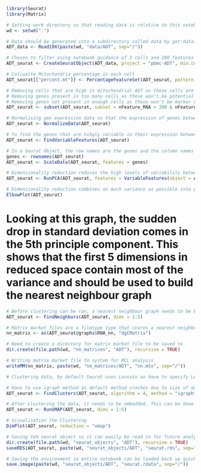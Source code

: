 
```r
library(Seurat)
library(Matrix)
```

```r
# Setting work directory so that reading data is relative to this notebook
wd <- setwd(".")
```

```r
# Data should be generated into a subdirectory called data by get-data.sh, each type of data is stored within a subdirectory of data
ADT_data <- Read10X(paste(wd, "data/ADT", sep="/"))
```

```r
# Chosen to filter using notebook guidance of 3 cells and 200 features to remove empty cells and non-signficant genes
ADT_seurat <- CreateSeuratObject(ADT_data, project = "pbmc-ADT", min.cells = 3, min.features = 200)
```

```r
# Calcualte Mitochondria percentage in each cell
ADT_seurat[["percent.mt"]] <- PercentageFeatureSet(ADT_seurat, pattern = "^MT-")
```

```r
# Removing cells that are high in mitochondrial ADT as those cells are likely lysed and dead
# Removing genes present in too many cells as those won't be potential marker genes
# Removing genes not present in enough cells as those won't be marker genes for a cell type (this is a risk as sometimes very rare cell types only have a few cells collected so could be losing information here, it is done for reducing size of object)
ADT_seurat <- subset(ADT_seurat, subset = nFeature_RNA > 200 & nFeature_RNA < 2500 & percent.mt < 5)
```

```r
# Normalising gex expression data so that the expression of genes between cells can be adequately compared, using default method and scaling factor, number of genes is set to 2000 for calculation.
ADT_seurat <- NormalizeData(ADT_seurat)
```

```r
# To find the genes that are hihgly variable in their expression between cells, the FindVariableFeatures is used. Default is to use a selection method that fits varianace and mean relationship using local regression
ADT_seurat <- FindVariableFeatures(ADT_seurat)
```


```r
# In a Seurat Object, the row names are the genes and the column names are the cells. Scaling the data makes each expression value larger for comparison while removing the dominance of highly expressed genes. Scaling data requires a list of genes and a Seurat object. 
genes <- rownames(ADT_seurat)
ADT_seurat <- ScaleData(ADT_seurat, features = genes)
```

```r
# Dimensionality reduction reduces the high levels of variability between cells into comparative vectorised space where each cells position in space is representative of its values across all variables
ADT_seurat <- RunPCA(ADT_seurat, features = VariableFeatures(object = ADT_seurat))
```

```r
# Dimensionality reduction combines as much variance as possible into principal components. Each principle component in turn should contain the maximum possible variance it can. An elbow plot visaulises how much variance each principle component contains.
ElbowPlot(ADT_seurat)
```

# Looking at this graph, the sudden drop in standard deviation comes in the 5th principle component. This shows that the first 5 dimensions in reduced space contain most of the variance and should be used to build the nearest neighbour graph

```r
# Before clustering can be ran, a nearest neighbour graph needs to be built for the clustering to work on. This connects each cell together in a network. The first four dimensions are being used to build the neighbourhood graph after inspecting elbow plot.
ADT_seurat <- FindNeighbors(ADT_seurat, dims = 1:5)
```

```r
# Matrix market files are a filetype type that stores a nearest neighbour graph as a matrix. This needs to be extracted from the Seurat object to be used as the input for MCL
nn_matrix <- as(ADT_seurat@graphs$RNA_nn, "dgCMatrix")
```

```r
# Need to create a directory for matrix market file to be saved to
dir.create(file.path(wd, "nn_matrices", "ADT"), recursive = TRUE)
```

```r
# Writing matrix market file to system for MCL analysis
writeMM(nn_matrix, paste(wd, "nn_matrices/ADT", "nn.mtx", sep="/"))
```

```r
# Clustering data, by default Seurat uses Louvain so have to specify Leiden which is algorithm 4, using default resolution of 0.8 which is used to gauge how fine or coarse the clusters should be

# Have to use igraph method as default method crashes due to size of data (as weakness of leiden)
ADT_seurat <- FindClusters(ADT_seurat, algorithm = 4, method = "igraph")
```

```r
# After clustering the data, it needs to be embedded. This can be done with multiple dimensionality reduction algorithms, UMAP is preferred because it is non-linear dimensional reduction method so it does not take each principal component in an order where each component's max variation is based on the variation already factored in by the previous principal component. UMAP can only be run after PCA has already been run however.
ADT_seurat <- RunUMAP(ADT_seurat, dims = 1:5)
```

```r
# Visualisation the Clustering
DimPlot(ADT_seurat, reduction = "umap")
```

```r
# Saving teh seurat object so it can easily be read in for future analysis
dir.create(file.path(wd, "seurat_objects", "ADT"), recursive = TRUE)
saveRDS(ADT_seurat, paste(wd, "seurat_objects/ADT", "seurat.rds", sep="/"))
```

```r
# Saving the environment so entire notebook can be loaded back up quickly
save.image(paste(wd, "seurat_objects/ADT", "seurat.rdata", sep="/"))
```

